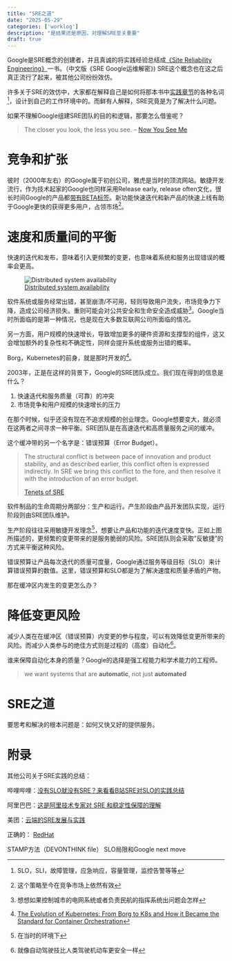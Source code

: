 ```yaml
---
title: "SRE之道"
date: "2025-05-29"
categories: ['worklog']
description: "是结果还是原因，对理解SRE至关重要"
draft: true
---
```



Google是SRE概念的创建者，并且真诚的将实践经验总结成[《Site Reliability Engineering》](https://sre.google/sre-book/table-of-contents/)一书。（中文版《SRE Google运维解密》) SRE这个概念也在这之后真正流行了起来，被其他公司纷纷效仿。

许多关于SRE的效仿中，大家都在解释自己是如何将那本书中[实践章节](https://sre.google/sre-book/part-III-practices/)的各种名词^[SLO，SLI，故障管理，应急响应，容量管理，监控告警等等]，设计到自己的工作环境中的。而鲜有人解释，SRE究竟是为了解决什么问题。

如果不理解Google组建SRE团队的目的和逻辑，那要怎么借鉴呢？

> The closer you look, the less you see. -- [Now You See Me](https://zh.wikipedia.org/zh-cn/%E5%87%BA%E7%A5%9E%E5%85%A5%E5%8C%96)


# 竞争和扩张
彼时（2000年左右）的Google属于初创公司，雅虎是当时的顶流网站。敏捷开发流行，作为技术起家的Google也同样采用Release early, release often文化，很长时间Google的产品都[带有BETA标签](https://en.wikipedia.org/wiki/History_of_Google)。新功能快速迭代和新产品的快速上线有助于Google更快的获得更多用户，占领市场^[这个策略至今在竞争市场上依然有效]。

# 速度和质量间的平衡

快速的迭代和发布，意味着引入更频繁的变更，也意味着系统和服务出现错误的概率会更高。

![[Distributed system availability](https://docs.aws.amazon.com/whitepapers/latest/availability-and-beyond-improving-resilience/distributed-system-availability.html)](https://image.luozx.org/garden/2025/05/0b6a7a8bef26531da0ec8b5cf0c39118.png)

软件系统或服务经常出错，甚至崩溃/不可用，轻则导致用户流失，市场竞争力下降，造成公司经济损失。重则可能会对公共安全和生命安全造成威胁^[想想如果控制城市的电网系统或者负责民航的指挥系统出问题会怎样]。Google当时所面临的是第一种情况，也是现在大多数互联网公司所面临的情况。

另一方面，用户规模的快速增长，导致增加更多的硬件资源和支撑型的组件，这又会增加额外的复杂性和不确定性，同样会提升系统或服务出错的概率。

Borg，Kubernetes的前身，就是那时开发的^[[The Evolution of Kubernetes: From Borg to K8s and How it Became the Standard for Container Orchestration  ](https://romanglushach.medium.com/the-evolution-of-kubernetes-from-borg-to-k8s-and-how-it-became-the-standard-for-container-7700dcdf883b)]。

2003年，正是在这样的背景下，Google的SRE团队成立。我们现在得到的信息是什么？

1. 快速迭代和服务质量（可靠）的冲突
2. 市场竞争和用户规模的快速增长的压力

在那个时候，似乎还没有现在不追求规模的创业理念。Google想要变大，就必须在这两者之间寻求一种平衡。SRE团队是在高速迭代和高质量服务之间的缓冲。

这个缓冲带的另一个名字是：错误预算（Error Budget）。

> The structural conflict is between pace of innovation and product stability, and as described earlier, this conflict often is expressed indirectly. In SRE we bring this conflict to the fore, and then resolve it with the introduction of an error budget.
>
>   [Tenets of SRE](https://sre.google/sre-book/introduction/)

软件制品的生命周期分两部分：生产和运行。产生阶段由产品开发团队实现，运行阶段则由SRE团队维护。

生产阶段往往采用敏捷开发理念^[在当时的环境下]，想要让产品和功能的迭代速度变快。正如上图所描述的，更频繁的变更带来的是服务脆弱的风险。SRE团队则会采取"反敏捷"的方式来平衡这种风险。

错误预算让产品每次迭代的质量可度量，Google通过服务等级目标（SLO）来计算错误预算的数值。这里，错误预算和SLO都是为了解决速度和质量矛盾的产物。

那在缓冲区内发生的变更怎么办？

# 降低变更风险

减少人类在在缓冲区（错误预算）内变更的参与程度，可以有效降低变更所带来的风险。而减少人类参与的绝佳方式则是过程的（高度）自动化^[就像自动驾驶技比人类驾驶机动车更安全一样]。

谁来保障自动化本身的质量？Google的选择是强工程能力和学术能力的工程师。

>  we want systems that are **automatic**, not just **automated**

# SRE之道

要思考和解决的根本问题是：如何又快又好的提供服务。


# 附录

其他公司关于SRE实践的总结：

哔哩哔哩：[没有SLO就没有SRE？来看看B站SRE对SLO的实践总结](https://www.bilibili.com/opus/689662861736149026)

阿里巴巴：[这是阿里技术专家对 SRE 和稳定性保障的理解](https://mp.weixin.qq.com/s/DUfoMeJa0spHO0d1p0RSdQ)

美团：[云端的SRE发展与实践](https://tech.meituan.com/2017/08/03/meituanyun-sre.html)

正确的：
[RedHat](https://www.redhat.com/en/topics/devops/what-is-sre)


STAMP方法（DEVONTHINK file）
SLO局限和Google next move
